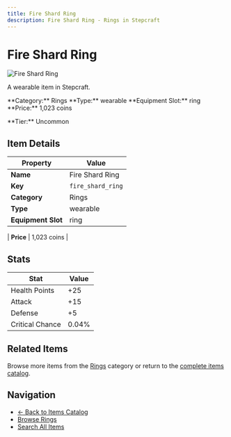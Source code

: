 ```yaml
---
title: Fire Shard Ring
description: Fire Shard Ring - Rings in Stepcraft
---
```


# Fire Shard Ring

<div className="flex items-start gap-6 mb-8">
  <div className="flex-shrink-0">
    <img src="/assets/resources/trinketry/rings/fire_shard.png" alt="Fire Shard Ring" className="w-24 h-24 border rounded-lg" />
  </div>
  <div className="flex-1">
    <div className="space-y-2">
      <p className="text-lg text-muted-foreground">A wearable item in Stepcraft.</p>
      <div className="flex flex-wrap gap-4 text-sm">
        <span className="px-2 py-1 bg-blue-100 dark:bg-blue-900 rounded-md">
          **Category:** Rings
        </span>
        <span className="px-2 py-1 bg-green-100 dark:bg-green-900 rounded-md">
          **Type:** wearable
        </span>
        <span className="px-2 py-1 bg-purple-100 dark:bg-purple-900 rounded-md">
          **Equipment Slot:** ring
        </span>
        <span className="px-2 py-1 bg-yellow-100 dark:bg-yellow-900 rounded-md">
          **Price:** 1,023 coins
        </span>
      </div>
      <p className="text-sm font-medium">**Tier:** Uncommon</p>
    </div>
  </div>
</div>

## Item Details

| Property | Value |
|----------|-------|
| **Name** | Fire Shard Ring |
| **Key** | `fire_shard_ring` |
| **Category** | Rings |
| **Type** | wearable |
| **Equipment Slot** | ring |

| **Price** | 1,023 coins |


## Stats

| Stat | Value |
|------|-------|
| Health Points | +25 |
| Attack | +15 |
| Defense | +5 |
| Critical Chance | 0.04% |

## Related Items

Browse more items from the [Rings](/items#rings) category or return to the [complete items catalog](/items).

## Navigation

- [← Back to Items Catalog](/items)
- [Browse Rings](/items#rings)
- [Search All Items](/items)
